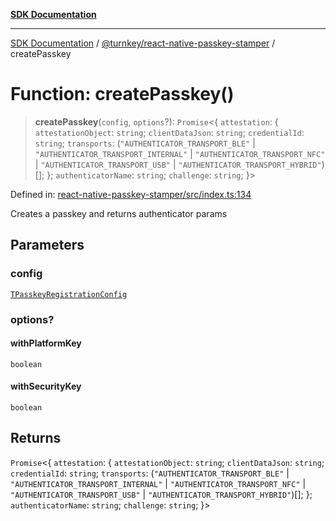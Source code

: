 [**SDK Documentation**](../../../README.mdx)

***

[SDK Documentation](../../../packages.mdx) / [@turnkey/react-native-passkey-stamper](../README.mdx) / createPasskey

# Function: createPasskey()

> **createPasskey**(`config`, `options`?): `Promise`\<\{ `attestation`: \{ `attestationObject`: `string`; `clientDataJson`: `string`; `credentialId`: `string`; `transports`: (`"AUTHENTICATOR_TRANSPORT_BLE"` \| `"AUTHENTICATOR_TRANSPORT_INTERNAL"` \| `"AUTHENTICATOR_TRANSPORT_NFC"` \| `"AUTHENTICATOR_TRANSPORT_USB"` \| `"AUTHENTICATOR_TRANSPORT_HYBRID"`)[]; \}; `authenticatorName`: `string`; `challenge`: `string`; \}\>

Defined in: [react-native-passkey-stamper/src/index.ts:134](https://github.com/tkhq/sdk/blob/fd49bfe86475c8603b3eb385aa101efa36fa32fc/packages/react-native-passkey-stamper/src/index.ts#L134)

Creates a passkey and returns authenticator params

## Parameters

### config

[`TPasskeyRegistrationConfig`](../type-aliases/TPasskeyRegistrationConfig.mdx)

### options?

#### withPlatformKey

`boolean`

#### withSecurityKey

`boolean`

## Returns

`Promise`\<\{ `attestation`: \{ `attestationObject`: `string`; `clientDataJson`: `string`; `credentialId`: `string`; `transports`: (`"AUTHENTICATOR_TRANSPORT_BLE"` \| `"AUTHENTICATOR_TRANSPORT_INTERNAL"` \| `"AUTHENTICATOR_TRANSPORT_NFC"` \| `"AUTHENTICATOR_TRANSPORT_USB"` \| `"AUTHENTICATOR_TRANSPORT_HYBRID"`)[]; \}; `authenticatorName`: `string`; `challenge`: `string`; \}\>
